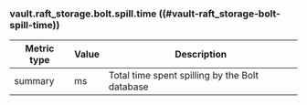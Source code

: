 ### vault.raft_storage.bolt.spill.time ((#vault-raft_storage-bolt-spill-time))

Metric type | Value | Description
----------- | ----- | -----------
summary     | ms    | Total time spent spilling by the Bolt database